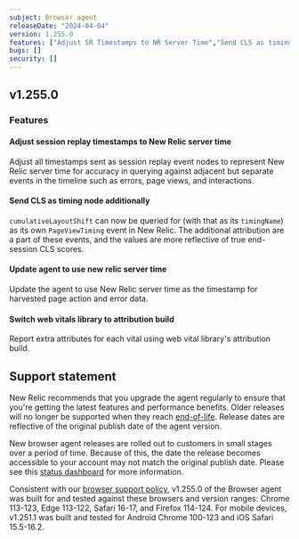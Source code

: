 ```yaml
---
subject: Browser agent
releaseDate: "2024-04-04"
version: 1.255.0
features: ["Adjust SR Timestamps to NR Server Time","Send CLS as timing node additionally","Update agent to use new relic server time","Switch web vitals library to attribution build"]
bugs: []
security: []
---
```


## v1.255.0

### Features

#### Adjust session replay timestamps to New Relic server time

Adjust all timestamps sent as session replay event nodes to represent New Relic server time for accuracy in querying against adjacent but separate events in the timeline such as errors, page views, and interactions.

#### Send CLS as timing node additionally

`cumulativeLayoutShift` can now be queried for (with that as its `timingName`) as its own `PageViewTiming` event in New Relic. The additional attribution are a part of these events, and the values are more reflective of true end-session CLS scores.

#### Update agent to use new relic server time

Update the agent to use New Relic server time as the timestamp for harvested page action and error data.

#### Switch web vitals library to attribution build

Report extra attributes for each vital using web vital library's attribution build.

## Support statement

New Relic recommends that you upgrade the agent regularly to ensure that you're getting the latest features and performance benefits. Older releases will no longer be supported when they reach [end-of-life](https://docs.newrelic.com/docs/browser/browser-monitoring/getting-started/browser-agent-eol-policy/). Release dates are reflective of the original publish date of the agent version.

New browser agent releases are rolled out to customers in small stages over a period of time. Because of this, the date the release becomes accessible to your account may not match the original publish date. Please see this [status dashboard](https://newrelic.github.io/newrelic-browser-agent-release/) for more information.

Consistent with our [browser support policy](https://docs.newrelic.com/docs/browser/new-relic-browser/getting-started/compatibility-requirements-browser-monitoring/#browser-types), v1.255.0 of the Browser agent was built for and tested against these browsers and version ranges: Chrome 113-123, Edge 113-122, Safari 16-17, and Firefox 114-124. For mobile devices, v1.251.1 was built and tested for Android Chrome 100-123 and iOS Safari 15.5-16.2.
